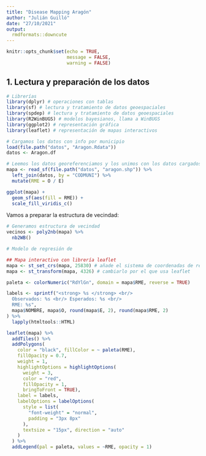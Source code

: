 ```yaml
---
title: "Disease Mapping Aragón"
author: "Julián Guilló"
date: "27/10/2021"
output:
  rmdformats::downcute
---
```


```r
knitr::opts_chunk$set(echo = TRUE,
                      message = FALSE,
                      warning = FALSE)
```

## 1. Lectura y preparación de los datos

```r
# Librerías
library(dplyr) # operaciones con tablas
library(sf) # lectura y tratamiento de datos geoespaciales
library(spdep) # lectura y tratamiento de datos geoespaciales
library(R2WinBUGS) # modelos bayesianos, llama a WinBUGS
library(ggplot2) # representación gráfica
library(leaflet) # representación de mapas interactivos
```

```r
# Cargamos los datos con info por municipio
load(file.path("datos", "Aragon.Rdata"))
datos <- Aragon.df

# Leemos los datos georeferenciamos y los unimos con los datos cargados previamente
mapa <- read_sf(file.path("datos", "aragon.shp")) %>%
  left_join(datos, by = "CODMUNI") %>%
  mutate(RME = O / E)
```


```r
ggplot(mapa) +
  geom_sf(aes(fill = RME)) +
  scale_fill_viridis_c()
```

Vamos a preparar la estructura de vecindad:

```r
# Generamos estructura de vecindad
vecinos <- poly2nb(mapa) %>%
  nb2WB()
```



```r
# Modelo de regresión de 
```








```r
## Mapa interactivo con librería leaflet
mapa <- st_set_crs(mapa, 25830) # añade el sistema de coordenadas de referencia correcto
mapa <- st_transform(mapa, 4326) # cambiarlo por el que usa leaflet

paleta <- colorNumeric("RdYlGn", domain = mapa$RME, reverse = TRUE)

labels <- sprintf("<strong> %s </strong> <br/>
  Observados: %s <br/> Esperados: %s <br/>
  RME: %s",
  mapa$NOMBRE, mapa$O, round(mapa$E, 2), round(mapa$RME, 2)
) %>%
  lapply(htmltools::HTML)

leaflet(mapa) %>%
  addTiles() %>%
  addPolygons(
    color = "black", fillColor = ~ paleta(RME),
    fillOpacity = 0.7,
    weight = 1,
    highlightOptions = highlightOptions(
      weight = 3,
      color = "red",
      fillOpacity = 1,
      bringToFront = TRUE),
    label = labels,
    labelOptions = labelOptions(
      style = list(
        "font-weight" = "normal",
        padding = "3px 8px"
      ),
      textsize = "15px", direction = "auto"
    )
  ) %>%
  addLegend(pal = paleta, values = ~RME, opacity = 1)
```

